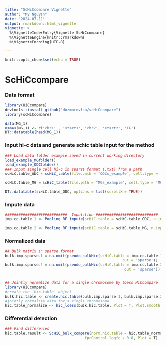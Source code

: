 ```yaml
---
title: "ScHiCcompare Vignette"
author: "My Nguyen"
date: "2024-07-12"
output: rmarkdown::html_vignette
vignette: >
  %\VignetteIndexEntry{Vignette ScHiCcompare}
  %\VignetteEngine{knitr::rmarkdown}
  %\VignetteEncoding{UTF-8}

---
```


```r
knitr::opts_chunk$set(echo = TRUE)
```


# ScHiCcompare

### Data format

```r
library(HiCcompare)
devtools::install_github("dozmorovlab/scHiCcompare")
library(scHiCcompare)
```

```r
data(MG_1)
names(MG_1) <- c('chr1' , 'start1', 'chr2', 'start2', 'IF')
DT::datatable(head(MG_1))
```

### Input hi-c data and generate schic table input for the method


```r
### Load data folder example saved in current working directory
load_example_MGfolder()
load_example_ODCfolder()
### Input single cell hi-c in sparse format (.txt) from a path
scHiC.table_ODC = scHiC_table(file.path = "ODCs_example", cell.type = 'ODC', position.dataset =  1:50, type='txt', select.chromosome = 'chr22')

scHiC.table_MG = scHiC_table(file.path = "MGs_example", cell.type = 'MG', position.dataset =  1:50, type='txt', select.chromosome = 'chr22')
```

```r
DT::datatable(scHiC.table_ODC, options = list(scrollX = TRUE))
```



### Impute data

```r
############################  Imputation ############################ 
imp.cc.table.1 <- Pooling_RF_impute(scHiC.table = scHiC.table_ODC, n.imputation = 10, outlier.rm = TRUE, main.Distances = 1:10000000, pool.style = 'progressive')

imp.cc.table.2 <- Pooling_RF_impute(scHiC.table = scHiC.table_MG, n.imputation = 10, outlier.rm = TRUE, main.Distances = 1:10000000, pool.style = 'progressive')
```


### Normalized data

```r
## Bulk matrix in sparse format
bulk.imp.sparse.1 = na.omit(pseudo_bulkHic(scHiC.table = imp.cc.table.1, 
                                                     out = 'sparse'))
bulk.imp.sparse.2 = na.omit(pseudo_bulkHic(scHiC.table = imp.cc.table.2,
                                                      out = 'sparse'))


## Jointly normalize data for a single chromosome by Loess HiCcompare
library(HiCcompare)
#create the `hic.table` object
bulk.hic.table <- create.hic.table(bulk.imp.sparse.1, bulk.imp.sparse.2, chr = 'chr22', scale = F)
#jointly normalize data for a single chromosome
hic.table_normalize <- hic_loess(bulk.hic.table, Plot = T, Plot.smooth = F)
```

### Differential detection

```r

### Find differences
hic.table.result <- ScHiC_bulk_compare(norm.hic.table = hic.table_normalize, D.interval = 'full',
                                    fprControl.logfc = 0.8, Plot = T)
```


